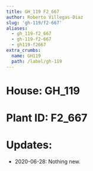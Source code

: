 ```yaml
---
title: GH_119 F2_667
author: Roberto Villegas-Diaz
slug: 'gh-119/f2-667'
aliases:
  - gh_119-f2_667
  - gh-119-f2-667
  - gh119-f2667
extra_crumbs:
  name: GH119
  path: /label/gh-119
---
```


# **House**: GH_119
# **Plant ID**: F2_667
# **Updates**: 
 - 2020-06-28: Nothing new.
